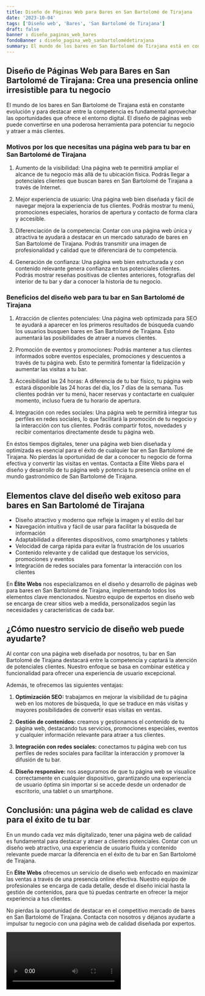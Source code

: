 ```yaml
---
title: Diseño de Páginas Web para Bares en San Bartolomé de Tirajana
date: '2023-10-04'
tags: ['Diseño web', 'Bares', 'San Bartolomé de Tirajana']
draft: false
banner : diseño_paginas_web_bares
fondoBanner : diseño_pagina_web_sanbartolomédetirajana
summary: El mundo de los bares en San Bartolomé de Tirajana está en constante evolución y para destacar entre la competencia es fundamental aprovechar las oportunidades que ofrece el entorno digital. El diseño de páginas web puede convertirse en una poderosa herramienta para potenciar tu negocio y atraer a más clientes.
---
```


## Diseño de Páginas Web para Bares en San Bartolomé de Tirajana: Crea una presencia online irresistible para tu negocio

El mundo de los bares en San Bartolomé de Tirajana está en constante evolución y para destacar entre la competencia es fundamental aprovechar las oportunidades que ofrece el entorno digital. El diseño de páginas web puede convertirse en una poderosa herramienta para potenciar tu negocio y atraer a más clientes.

### Motivos por los que necesitas una página web para tu bar en San Bartolomé de Tirajana

1. Aumento de la visibilidad: Una página web te permitirá ampliar el alcance de tu negocio más allá de tu ubicación física. Podrás llegar a potenciales clientes que buscan bares en San Bartolomé de Tirajana a través de Internet.

2. Mejor experiencia de usuario: Una página web bien diseñada y fácil de navegar mejora la experiencia de tus clientes. Podrás mostrar tu menú, promociones especiales, horarios de apertura y contacto de forma clara y accesible.

3. Diferenciación de la competencia: Contar con una página web única y atractiva te ayudará a destacar en un mercado saturado de bares en San Bartolomé de Tirajana. Podrás transmitir una imagen de profesionalidad y calidad que te diferenciará de tu competencia.

4. Generación de confianza: Una página web bien estructurada y con contenido relevante genera confianza en tus potenciales clientes. Podrás mostrar reseñas positivas de clientes anteriores, fotografías del interior de tu bar y dar a conocer la historia de tu negocio.

### Beneficios del diseño web para tu bar en San Bartolomé de Tirajana

1. Atracción de clientes potenciales: Una página web optimizada para SEO te ayudará a aparecer en los primeros resultados de búsqueda cuando los usuarios busquen bares en San Bartolomé de Tirajana. Esto aumentará las posibilidades de atraer a nuevos clientes.

2. Promoción de eventos y promociones: Podrás mantener a tus clientes informados sobre eventos especiales, promociones y descuentos a través de tu página web. Esto te permitirá fomentar la fidelización y aumentar las visitas a tu bar.

3. Accesibilidad las 24 horas: A diferencia de tu bar físico, tu página web estará disponible las 24 horas del día, los 7 días de la semana. Tus clientes podrán ver tu menú, hacer reservas y contactarte en cualquier momento, incluso fuera de tu horario de apertura.

4. Integración con redes sociales: Una página web te permitirá integrar tus perfiles en redes sociales, lo que facilitará la promoción de tu negocio y la interacción con tus clientes. Podrás compartir fotos, novedades y recibir comentarios directamente desde tu página web.

En éstos tiempos digitales, tener una página web bien diseñada y optimizada es esencial para el éxito de cualquier bar en San Bartolomé de Tirajana. No pierdas la oportunidad de dar a conocer tu negocio de forma efectiva y convertir las visitas en ventas. Contacta a Élite Webs para el diseño y desarrollo de tu página web y potencia tu presencia online en el mundo gastronómico de San Bartolomé de Tirajana.

<GifSeo />

<Cta />

## Elementos clave del diseño web exitoso para bares en San Bartolomé de Tirajana

- Diseño atractivo y moderno que refleje la imagen y el estilo del bar
- Navegación intuitiva y fácil de usar para facilitar la búsqueda de información
- Adaptabilidad a diferentes dispositivos, como smartphones y tablets
- Velocidad de carga rápida para evitar la frustración de los usuarios
- Contenido relevante y de calidad que destaque los servicios, promociones y eventos
- Integración de redes sociales para fomentar la interacción con los clientes

En **Élite Webs** nos especializamos en el diseño y desarrollo de páginas web para bares en San Bartolomé de Tirajana, implementando todos los elementos clave mencionados. Nuestro equipo de expertos en diseño web se encarga de crear sitios web a medida, personalizados según las necesidades y características de cada bar.

## ¿Cómo nuestro servicio de diseño web puede ayudarte?

Al contar con una página web diseñada por nosotros, tu bar en San Bartolomé de Tirajana destacará entre la competencia y captará la atención de potenciales clientes. Nuestro enfoque se basa en combinar estética y funcionalidad para ofrecer una experiencia de usuario excepcional.

Además, te ofrecemos las siguientes ventajas:

1. **Optimización SEO:** trabajamos en mejorar la visibilidad de tu página web en los motores de búsqueda, lo que se traduce en más visitas y mayores posibilidades de convertir esas visitas en ventas.

2. **Gestión de contenidos:** creamos y gestionamos el contenido de tu página web, destacando tus servicios, promociones especiales, eventos y cualquier información relevante para atraer a tus clientes.

3. **Integración con redes sociales:** conectamos tu página web con tus perfiles de redes sociales para facilitar la interacción y promover la difusión de tu bar.

4. **Diseño responsive:** nos aseguramos de que tu página web se visualice correctamente en cualquier dispositivo, garantizando una experiencia de usuario óptima sin importar si se accede desde un ordenador de escritorio, una tablet o un smartphone.

## Conclusión: una página web de calidad es clave para el éxito de tu bar

En un mundo cada vez más digitalizado, tener una página web de calidad es fundamental para destacar y atraer a clientes potenciales. Contar con un diseño web atractivo, una experiencia de usuario fluida y contenido relevante puede marcar la diferencia en el éxito de tu bar en San Bartolomé de Tirajana.

En **Élite Webs** ofrecemos un servicio de diseño web enfocado en maximizar las ventas a través de una presencia online efectiva. Nuestro equipo de profesionales se encarga de cada detalle, desde el diseño inicial hasta la gestión de contenidos, para que tú puedas centrarte en ofrecer la mejor experiencia a tus clientes.

No pierdas la oportunidad de destacar en el competitivo mercado de bares en San Bartolomé de Tirajana. Contacta con nosotros y déjanos ayudarte a impulsar tu negocio con una página web de calidad diseñada por expertos.

<Video />

<CtaBot job='Bares' city='San Bartolomé de Tirajana'/>

<Gmaps query='San Bartolomé de Tirajana+españa+maps' />